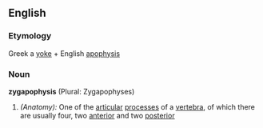 ==English==
===Etymology===
Greek a [[yoke]] + English [[apophysis]]
===Noun===
'''zygapophysis'''  (Plural: Zygapophyses)
#''(Anatomy):'' One of the [[articular]] [[process]]es of a [[vertebra]], of which there are usually four, two [[anterior]] and two [[posterior]]
